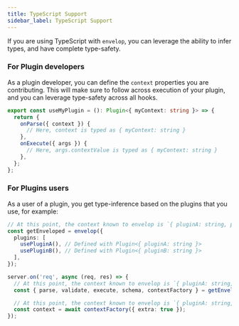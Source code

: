 ```yaml
---
title: TypeScript Support
sidebar_label: TypeScript Support
---
```


If you are using TypeScript with `envelop`, you can leverage the ability to infer types, and have complete type-safety.

### For Plugin developers

As a plugin developer, you can define the `context` properties you are contributing. This will make sure to follow across execution of your plugin, and you can leverage type-safety across all hooks.

```ts
export const useMyPlugin = (): Plugin<{ myContext: string }> => {
  return {
    onParse({ context }) {
      // Here, context is typed as { myContext: string }
    },
    onExecute({ args }) {
      // Here, args.contextValue is typed as { myContext: string }
    },
  };
};
```

### For Plugins users

As a user of a plugin, you get type-inference based on the plugins that you use, for example:

```ts
// At this point, the context known to envelop is `{ pluginA: string, pluginB: string }`
const getEnveloped = envelop({
  plugins: [
    usePluginA(), // Defined with Plugin<{ pluginA: string }>
    usePluginB(), // Defined with Plugin<{ pluginB: string }>
  ],
});

server.on('req', async (req, res) => {
  // At this point, the context known to envelop is `{ pluginA: string, pluginB: string, req: Http.IncomingRequest }`
  const { parse, validate, execute, schema, contextFactory } = getEnveloped({ req });

  // At this point, the context known to envelop is `{ pluginA: string, pluginB: string, req: Http.IncomingRequest, extra: boolean }`
  const context = await contextFactory({ extra: true });
});
```
